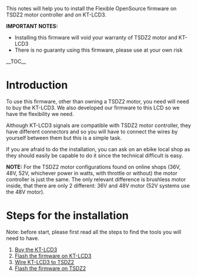 This notes will help you to install the Flexible OpenSource firmware on TSDZ2 motor controller and on KT-LCD3.

'''IMPORTANT NOTES:'''
* Installing this firmware will void your warranty of TSDZ2 motor and KT-LCD3
* There is no guaranty using this firmware, please use at your own risk

__TOC__

= Introduction =

To use this firmware, other than owning a TSDZ2 motor, you need will need to buy the KT-LCD3. We also developed our firmware to this LCD so we have the flexibility we need.

Although KT-LCD3 signals are compatible with TSDZ2 motor controller, they have different connectors and so you will have to connect the wires by yourself between them but this is a simple task.

If you are afraid to do the installation, you can ask on an ebike local shop as they should easily be capable to do it since the technical difficult is easy.

'''NOTE:''' For the TSDZ2 motor configurations found on online shops (36V, 48V, 52V, whichever power in watts, with throttle or without) the motor controller is just the same. The only relevant difference is brushless motor inside, that there are only 2 different: 36V and 48V motor (52V systems use the 48V motor).

= Steps for the installation =
Note: before start, please first read all the steps to find the tools you will need to have.

# [[KT-LCD3|Buy the KT-LCD3]]
# [[How flash the Flexible OpenSource firmware on KT LCD3|Flash the firmware on KT-LCD3]]
# [[Wire KT-LCD3 to TSDZ2]]
# [[Flash the firmware on TSDZ2]]
